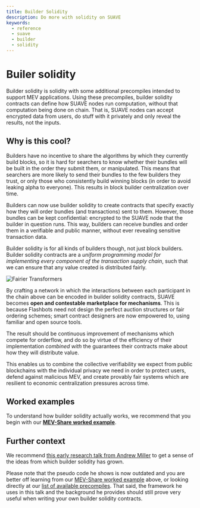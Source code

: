 ```yaml
---
title: Builder Solidity
description: Do more with solidity on SUAVE
keywords:
  - reference
  - suave
  - builder
  - solidity
---
```



# Builer solidity

Builder solidity is solidity with some additional precompiles intended to support MEV applications. Using these precompiles, builder solidity contracts can define how SUAVE nodes run computation, without that computation being done on chain. That is, SUAVE nodes can accept encrypted data from users, do stuff with it privately and only reveal the results, not the inputs.

## Why is this cool?

Builders have no incentive to share the algorithms by which they currently build blocks, so it is hard for searchers to know whether their bundles will be built in the order they submit them, or manipulated. This means that searchers are more likely to send their bundles to the few builders they trust, or only those who consistently build winning blocks (in order to avoid leaking alpha to everyone). This results in block builder centralization over time.

Builders can now use builder solidity to create contracts that specify exactly how they will order bundles (and transactions) sent to them. However, those bundles can be kept confidential: encrypted to the SUAVE node that the builder in question runs. This way, builders can receive bundles and order them in a verifiable and public manner, without ever revealing sensitive transaction data.

Builder solidity is for all kinds of builders though, not just block builders. Builder solidity contracts are a _uniform programming model for implementing every component of the transaction supply chain_, such that we can ensure that any value created is distributed fairly.

<AlignItems horizontal="center" vertical="center" sideMargin={0}>
<div>
  <img alt="Fairier Transformers" src={require('/static/img/tx_supply_chain.png').default} />
</div>
</AlignItems>

By crafting a network in which the interactions between each participant in the chain above can be encoded in builder solidity contracts, SUAVE becomes **open and contestable marketplace for mechanisms**. This is because Flashbots need not design the perfect auction structures or fair ordering schemes; smart contract designers are now empowered to, using familiar and open source tools. 

The result should be continuous improvement of mechanisms which compete for orderflow, and do so by virtue of the efficiency of their implementation _combined with_ the guarantees their contracts make about how they will distribute value.

This enables us to combine the collective verifiability we expect from public blockchains with the individual privacy we need in order to protect users, defend against malicious MEV, and create provably fair systems which are resilient to economic centralization pressures across time. 

## Worked examples

To understand how builder solidity actually works, we recommend that you begin with our **[MEV-Share worked example](/reference/builder-solidity/worked-examples/mev-share)**.

## Further context

We recommend [this early research talk from Andrew Miller](https://youtu.be/DhsDFKnHPa0?t=344) to get a sense of the ideas from which builder solidity has grown.

Please note that the pseudo code he shows is now outdated and you are better off learning from our [MEV-Share worked example](/reference/builder-solidity/worked-examples/mev-share) above, or looking directly at our [list of available precompiles](/reference/precompiles). That said, the framework he uses in this talk and the background he provides should still prove very useful when writing your own builder solidity contracts.